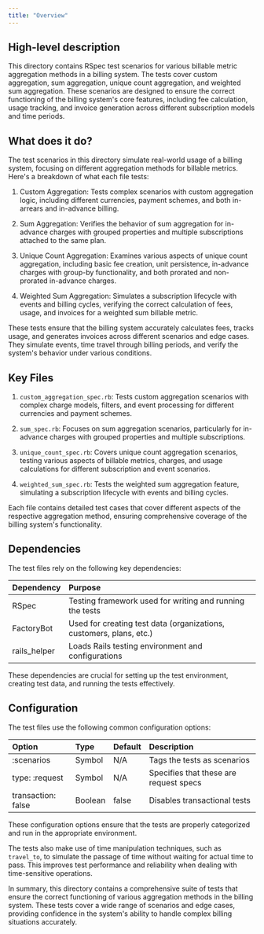```yaml
---
title: "Overview"
---
```


## High-level description
This directory contains RSpec test scenarios for various billable metric aggregation methods in a billing system. The tests cover custom aggregation, sum aggregation, unique count aggregation, and weighted sum aggregation. These scenarios are designed to ensure the correct functioning of the billing system's core features, including fee calculation, usage tracking, and invoice generation across different subscription models and time periods.

## What does it do?
The test scenarios in this directory simulate real-world usage of a billing system, focusing on different aggregation methods for billable metrics. Here's a breakdown of what each file tests:

1. Custom Aggregation: Tests complex scenarios with custom aggregation logic, including different currencies, payment schemes, and both in-arrears and in-advance billing.

2. Sum Aggregation: Verifies the behavior of sum aggregation for in-advance charges with grouped properties and multiple subscriptions attached to the same plan.

3. Unique Count Aggregation: Examines various aspects of unique count aggregation, including basic fee creation, unit persistence, in-advance charges with group-by functionality, and both prorated and non-prorated in-advance charges.

4. Weighted Sum Aggregation: Simulates a subscription lifecycle with events and billing cycles, verifying the correct calculation of fees, usage, and invoices for a weighted sum billable metric.

These tests ensure that the billing system accurately calculates fees, tracks usage, and generates invoices across different scenarios and edge cases. They simulate events, time travel through billing periods, and verify the system's behavior under various conditions.

## Key Files
1. `custom_aggregation_spec.rb`: Tests custom aggregation scenarios with complex charge models, filters, and event processing for different currencies and payment schemes.

2. `sum_spec.rb`: Focuses on sum aggregation scenarios, particularly for in-advance charges with grouped properties and multiple subscriptions.

3. `unique_count_spec.rb`: Covers unique count aggregation scenarios, testing various aspects of billable metrics, charges, and usage calculations for different subscription and event scenarios.

4. `weighted_sum_spec.rb`: Tests the weighted sum aggregation feature, simulating a subscription lifecycle with events and billing cycles.

Each file contains detailed test cases that cover different aspects of the respective aggregation method, ensuring comprehensive coverage of the billing system's functionality.

## Dependencies
The test files rely on the following key dependencies:

| Dependency | Purpose |
|:-----------|:--------|
| RSpec | Testing framework used for writing and running the tests |
| FactoryBot | Used for creating test data (organizations, customers, plans, etc.) |
| rails_helper | Loads Rails testing environment and configurations |

These dependencies are crucial for setting up the test environment, creating test data, and running the tests effectively.

## Configuration
The test files use the following common configuration options:

| Option | Type | Default | Description |
|:-------|:-----|:--------|:------------|
| :scenarios | Symbol | N/A | Tags the tests as scenarios |
| type: :request | Symbol | N/A | Specifies that these are request specs |
| transaction: false | Boolean | false | Disables transactional tests |

These configuration options ensure that the tests are properly categorized and run in the appropriate environment.

The tests also make use of time manipulation techniques, such as `travel_to`, to simulate the passage of time without waiting for actual time to pass. This improves test performance and reliability when dealing with time-sensitive operations.

In summary, this directory contains a comprehensive suite of tests that ensure the correct functioning of various aggregation methods in the billing system. These tests cover a wide range of scenarios and edge cases, providing confidence in the system's ability to handle complex billing situations accurately.